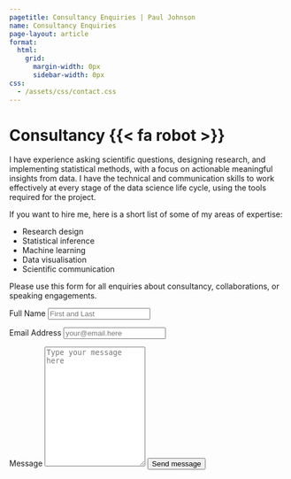 ```yaml
---
pagetitle: Consultancy Enquiries | Paul Johnson
name: Consultancy Enquiries
page-layout: article
format:
  html:
    grid:
      margin-width: 0px
      sidebar-width: 0px
css:
  - /assets/css/contact.css
---
```


::: {.grid}

::: {.g-col-5 #note}

# Consultancy {{< fa robot >}}

I have experience asking scientific questions, designing research, and implementing statistical methods, with a focus on actionable meaningful insights from data. I have the technical and communication skills to work effectively at every stage of the data science life cycle, using the tools required for the project.

If you want to hire me, here is a short list of some of my areas of expertise:

- Research design
- Statistical inference
- Machine learning
- Data visualisation
- Scientific communication

Please use this form for all enquiries about consultancy, collaborations, or speaking engagements.

<!-- <a class="link-dark me-1" href="https://fosstodon.org/@paulj1989" title="mastodon" target="_blank" rel="noopener">{{< fa brands mastodon >}}</a> -->
<!-- <a class="link-dark me-1" href="https://linkedin.com/in/paulj1989" title="LinkedIn" target="_blank"rel="noopener">{{< fa brands linkedin >}}</a> -->
<!-- <a class="link-dark me-1" href="https://github.com/paulj1989" title="github" target="_blank"rel="noopener">{{< fa brands github >}}</a> -->
<!-- <a class="link-dark me-1" href="https://kaggle.com/paulrjohnson" title="github" target="_blank"rel="noopener">{{< fa brands kaggle >}}</a> -->
<!-- <a class="link-dark me-1" href="https://scholar.google.com/citations?user=Op4yo3YAAAAJ&hl=en" title="Google Scholar" target="_blank"rel="noopener">{{< iconify fa6-brands google-scholar >}}</a> -->

:::
<!-- source: https://github.com/mccarthy-m-g/tidytales/blob/main/about/index.qmd#L24-L46 -->

::: {.g-col-1}
:::

::: {.g-col-6 #form}

<form action="https://formspree.io/f/mpzvdpjv" method="POST" accept-charset="utf-8">


<label for="full-name">Full Name</label>
<input type="text" name="name" id="full-name" class="form-control" placeholder="First and Last" required>

<label for="email-address">Email Address</label>
<input type="email" name="_replyto" id="email-address" class="form-control" placeholder="your@email.here" required>

<label for="message">Message</label>
  <textarea rows="14" name="message" id="message" class="form-control" placeholder="Type your message here" required></textarea>

<button type="submit" class="btn btn-primary mt-4">Send message</button>
</form>
:::

:::
<!-- end grid -->
